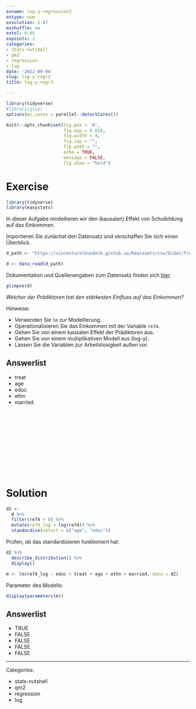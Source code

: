 ```yaml
---
exname: log-y-regression3
extype: num
exsolution: 1.07
exshuffle: no
extol: 0.05
expoints: 1
categories:
- stats-nutshell
- qm2
- regression
- log
date: '2022-09-04'
slug: log-y-regr3
title: log-y-regr3

---
```





```r
library(tidyverse)
#library(glue)
options(mc.cores = parallel::detectCores())

```


```r
knitr::opts_chunk$set(fig.pos = 'H',
                      fig.asp = 0.618,
                      fig.width = 4,
                      fig.cap = "", 
                      fig.path = "",
                      echo = TRUE,
                      message = FALSE,
                      fig.show = "hold")
```






# Exercise

```r
library(tidyverse)
library(easystats)
```


In dieser Aufgabe modellieren wir den (kausalen) Effekt von Schulbildung auf das Einkommen.


Importieren Sie zunächst den Datensatz und verschaffen Sie sich einen Überblick.

```r
d_path <- "https://vincentarelbundock.github.io/Rdatasets/csv/Ecdat/Treatment.csv"

d <- data_read(d_path)
```


Dokumentation und Quellenangaben zum Datensatz finden sich [hier](https://vincentarelbundock.github.io/Rdatasets/doc/Ecdat/Treatment.html).

```r
glimpse(d)
```

*Welcher der Prädiktoren hat den stärkesten Einfluss auf das Einkommen?*


Hinweise:

- Verwenden Sie `lm` zur Modellierung.
- Operationalisieren Sie das Einkommen mit der Variable `re74`.
- Gehen Sie von einem kausalen Effekt der Prädiktoren aus.
- Gehen Sie von einem multiplikativen Modell aus (log-y).
- Lassen Sie die Variablen zur Arbeitslosigkeit außen vor.



Answerlist
----------
* treat
* age
* educ
* ethn
* married






</br>
</br>
</br>
</br>
</br>
</br>
</br>
</br>
</br>
</br>

# Solution


```r
d2 <-
  d %>% 
  filter(re74 > 0) %>% 
  mutate(re74_log = log(re74)) %>% 
  standardize(select = c("age", "educ"))
```


Prüfen, ob das standardisieren funktioniert hat:

```r
d2 %>% 
  describe_distribution() %>% 
  display()
```



```r
m <- lm(re74_log ~ educ + treat + age + ethn + married, data = d2)
```

Parameter des Modells:

```r
display(parameters(m))
```

Answerlist
----------
* TRUE
* FALSE
* FALSE
* FALSE
* FALSE





---

Categories: 

- stats-nutshell
- qm2
- regression
- log

